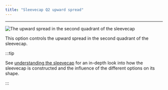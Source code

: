 ```yaml
---
title: "Sleevecap Q2 upward spread"
---
```


***

![The upward spread in the second quadrant of the sleevecap](./sleevecapq2spread2.svg)

This option controls the upward spread in the second quadrant of the sleevecap.

:::tip


See [understanding the sleevecap](/docs/designs/brian/options#understanding-the-sleevecap) for an in-depth
look into how the sleevecap is constructed and the influence of the different options on its shape.

:::




